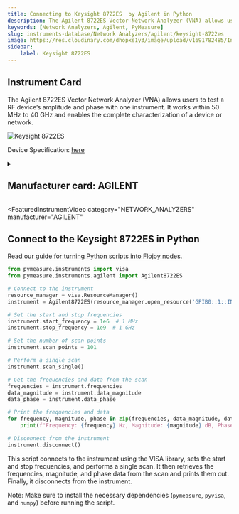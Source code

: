 ```yaml
---
title: Connecting to Keysight 8722ES  by Agilent in Python
description: The Agilent 8722ES Vector Network Analyzer (VNA) allows users to test a RF device’s amplitude and phase with one instrument. It works within 50 MHz to 40 GHz and enables the complete characterization of a device or network.
keywords: [Network Analyzers, Agilent, PyMeasure] 
slug: instruments-database/Network Analyzers/agilent/keysight-8722es 
image: https://res.cloudinary.com/dhopxs1y3/image/upload/v1691782485/Instruments/Network%20Analyzer/Keysight-8722ES/Keysight-8722ES.webp
sidebar:
    label: Keysight 8722ES 
---
```



## Instrument Card

The Agilent 8722ES Vector Network Analyzer (VNA) allows users to test a RF device’s amplitude and phase with one instrument. It works within 50 MHz to 40 GHz and enables the complete characterization of a device or network.



![Keysight 8722ES](https://res.cloudinary.com/dhopxs1y3/image/upload/v1691782485/Instruments/Network%20Analyzer/Keysight-8722ES/Keysight-8722ES.webp)

Device Specification: [here](https://www.keysight.com/us/en/assets/7018-06749/technical-overviews/5091-3645.pdf)

<details style={{ marginTop: "15px"}}>
<summary><h2 style={{display:'inline'}}>Manufacturer card: AGILENT</h2></summary>

![AGILENT](https://res.cloudinary.com/dhopxs1y3/image/upload/v1692126006/Instruments/Vendor%20Logos/Agilent.png)

Keysight Technologies, or Keysight, is an American company that manufactures electronics test and measurement equipment and software

- Headquarters: USA
- Yearly Revenue (millions, USD): 5420
- Vendor Website: [here](https://www.keysight.com/us/en/home.html)

</details>


<FeaturedInstrumentVideo
  category="NETWORK_ANALYZERS"
  manufacturer="AGILENT"
></FeaturedInstrumentVideo>

## Connect to the Keysight 8722ES in Python

[Read our guide for turning Python scripts into Flojoy nodes.](https://docs.flojoy.ai/contribution/blocks/custom-flojoy-block/)



<Tabs>
<TabItem value="Flojoy" label="Flojoy" className="flojoy-instrument-tabs">

<NodeCardCollection category="NETWORK_ANALYZERS" manufacturer="Agilent"></NodeCardCollection>

</TabItem>
<TabItem value="PyMeasure" label="PyMeasure">


```python
from pymeasure.instruments import visa
from pymeasure.instruments.agilent import Agilent8722ES

# Connect to the instrument
resource_manager = visa.ResourceManager()
instrument = Agilent8722ES(resource_manager.open_resource('GPIB0::1::INSTR'))

# Set the start and stop frequencies
instrument.start_frequency = 1e6  # 1 MHz
instrument.stop_frequency = 1e9  # 1 GHz

# Set the number of scan points
instrument.scan_points = 101

# Perform a single scan
instrument.scan_single()

# Get the frequencies and data from the scan
frequencies = instrument.frequencies
data_magnitude = instrument.data_magnitude
data_phase = instrument.data_phase

# Print the frequencies and data
for frequency, magnitude, phase in zip(frequencies, data_magnitude, data_phase):
    print(f"Frequency: {frequency} Hz, Magnitude: {magnitude} dB, Phase: {phase} degrees")

# Disconnect from the instrument
instrument.disconnect()
```

This script connects to the instrument using the VISA library, sets the start and stop frequencies, and performs a single scan. It then retrieves the frequencies, magnitude, and phase data from the scan and prints them out. Finally, it disconnects from the instrument.

Note: Make sure to install the necessary dependencies (`pymeasure`, `pyvisa`, and `numpy`) before running the script.

</TabItem>
</Tabs>